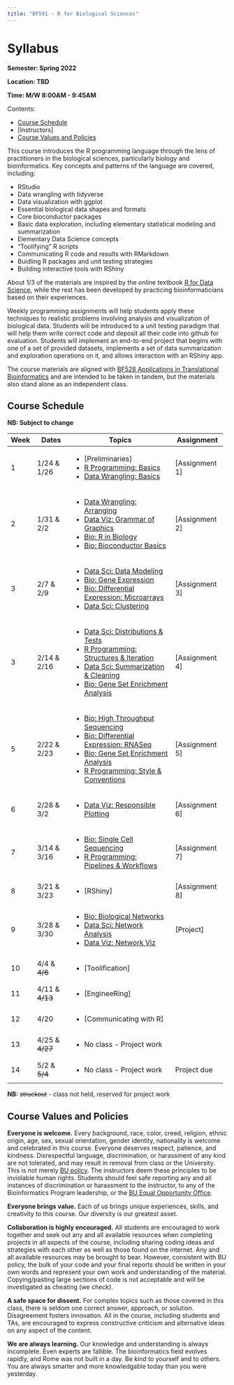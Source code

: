 ```yaml
---
title: "BF591 - R for Biological Sciences"
---
```


# Syllabus {-}

**Semester: Spring 2022**

**Location: TBD**

**Time: M/W 8:00AM - 9:45AM**

Contents:

- [Course Schedule]
- [Instructors]
- [Course Values and Policies]

This course introduces the R programming language through the lens of practitioners
in the biological sciences, particularly biology and bioinformatics. Key concepts
and patterns of the language are covered, including:

   * RStudio
   * Data wrangling with tidyverse
   * Data visualization with ggplot
   * Essential biological data shapes and formats
   * Core bioconductor packages
   * Basic data exploration, including elementary statistical modeling and summarization
   * Elementary Data Science concepts
   * "Toolifying" R scripts
   * Communicating R code and results with RMarkdown
   * Buidling R packages and unit testing strategies
   * Building interactive tools with RShiny

About 1/3 of the materials are inspired by the online textbook [R for Data Science](
https://r4ds.had.co.nz), while the rest has been developed by practicing
bioinformaticians based on their experiences.

Weekly programming assignments will help students apply these techniques to realistic
problems involving analysis and visualization of biological data. Students will be
introduced to a unit testing paradigm that will help them write correct code and
deposit all their code into github for evaluation. Students will implement an
end-to-end project that begins with one of a set of provided datasets, implements a
set of data summarization and exploration operations on it, and allows interaction
with an RShiny app.

The course materials are aligned with [BF528 Applications in Translational
Bioinformatics](https://bf528.rtfd.io) and are intended to be taken in tandem,
but the materials also stand alone as an independent class.

## Course Schedule {-}

**NB: Subject to change**

+------+-------------------+----------------------------------------------------------+---------------------------+
| Week | Dates             | Topics                                                   | Assignment                |
+======+===================+==========================================================+===========================+
| 1    | 1/24 & 1/26       | - [Preliminaries]                                        |                           |
|      |                   | - [R Programming: Basics](#prog-basics)                  | [Assignment 1]            |
|      |                   | - [Data Wrangling: Basics](#dw-basics)                   |                           |
+------+-------------------+----------------------------------------------------------+---------------------------+
| 2    | 1/31 & 2/2        | - [Data Wrangling: Arranging](#dw-arranging)             |                           |
|      |                   | - [Data Viz: Grammar of Graphics](#dv-gg)                | [Assignment 2]            |
|      |                   | - [Bio: R in Biology](#bio-r)                            |                           |
|      |                   | - [Bio: Bioconductor Basics](#bio-bioconductor)          |                           |
+------+-------------------+----------------------------------------------------------+---------------------------+
| 3    | 2/7  & 2/9        | - [Data Sci: Data Modeling](#ds-model)                   |                           |
|      |                   | - [Bio: Gene Expression](#bio-geneexp)                   | [Assignment 3]            |
|      |                   | - [Bio: Differential Expression: Microarrays](#bio-micro)|                           |
|      |                   | - [Data Sci: Clustering](#ds-clust)                      |                           |
+------+-------------------+----------------------------------------------------------+---------------------------+
| 3    | 2/14 & 2/16       | - [Data Sci: Distributions & Tests](#ds-dists)           |                           |
|      |                   | - [R Programming: Structures & Iteration](#prog-struct)  | [Assignment 4]            |
|      |                   | - [Data Sci: Summarization & Cleaning](#ds-summ)         |                           |
|      |                   | - [Bio: Gene Set Enrichment Analysis](#bio-gsea)         |                           |
+------+-------------------+----------------------------------------------------------+---------------------------+
| 5    | 2/22 & 2/23       | - [Bio: High Throughput Sequencing](#bio-hts)            |                           |
|      |                   | - [Bio: Differential Expression: RNASeq](#bio-rnaseq)    | [Assignment 5]            |
|      |                   | - [Bio: Gene Set Enrichment Analysis](#bio-gsea)         |                           |
|      |                   | - [R Programming: Style & Conventions](#prog-style)      |                           |
+------+-------------------+----------------------------------------------------------+---------------------------+
| 6    | 2/28 & 3/2        | - [Data Viz: Responsible Plotting](#dv-resp)             | [Assignment 6]            |
+------+-------------------+----------------------------------------------------------+---------------------------+
| 7    | 3/14 & 3/16       | - [Bio: Single Cell Sequencing](#bio-scseq)              | [Assignment 7]            |
|      |                   | - [R Programming: Pipelines & Workflows](#prog-workflows)|                           |
+------+-------------------+----------------------------------------------------------+---------------------------+
| 8    | 3/21 & 3/23       | - [RShiny]                                               | [Assignment 8]            |
+------+-------------------+----------------------------------------------------------+---------------------------+
| 9    | 3/28 & 3/30       | - [Bio: Biological Networks](#bio-networks)              |                           |
|      |                   | - [Data Sci: Network Analysis](#ds-networks)             | [Project]                 |
|      |                   | - [Data Viz: Network Viz](#ds-network-viz)               |                           |
+------+-------------------+----------------------------------------------------------+---------------------------+
| 10   | 4/4  & ~~4/6~~    | - [Toolification]                                        |                           |
+------+-------------------+----------------------------------------------------------+---------------------------+
| 11   | 4/11 & ~~4/13~~   | - [EngineeRing]                                          |                           |
+------+-------------------+----------------------------------------------------------+---------------------------+
| 12   | 4/20              | - [Communicating with R]                                 |                           |
+------+-------------------+----------------------------------------------------------+---------------------------+
| 13   | 4/25 & ~~4/27~~   | - No class - Project work                                |                           |
+------+-------------------+----------------------------------------------------------+---------------------------+
| 14   | 5/2  & ~~5/4~~    | - No class - Project work                                | Project due               |
+------+-------------------+----------------------------------------------------------+---------------------------+

**NB:** ~~struckout~~ - class not held, reserved for project work


## Course Values and Policies {-}

**Everyone is welcome.** Every background, race, color, creed, religion, ethnic
origin, age, sex, sexual orientation, gender identity, nationality is welcome
and celebrated in this course. Everyone deserves respect, patience, and
kindness. Disrespectful language, discrimination, or harassment of any kind are
not tolerated, and may result in removal from class or the University. This is
not merely [BU policy](http://www.bu.edu/policies/policy-category/harassment-discrimination/).
The instructors deem these principles to be inviolable human rights. Students
should feel safe reporting any and all instances of discrimination or
harassment to the instructor, to any of the Bioinformatics Program leadership,
or the [BU Equal Opportunity Office](http://www.bu.edu/eoo/).

**Everyone brings value.** Each of us brings unique experiences, skills, and
creativity to this course. Our diversity is our greatest asset.

**Collaboration is highly encouraged.** All students are encouraged to work
together and seek out any and all available resources when completing projects
in all aspects of the course, including sharing coding ideas and strategies with
each other as well as those found on the internet. Any and all available
resources may be brought to bear. However, consistent with BU policy, the bulk
of your code and your final reports should be written in your own words and
represent your own work and understanding of the material. Copying/pasting large
sections of code is not acceptable and will be investigated as cheating (we check).

**A safe space for dissent.** For complex topics such as those covered in this
class, there is seldom one correct answer, approach, or solution. Disagreement
fosters innovation. All in the course, including students and TAs, are
encouraged to express constructive criticism and alternative ideas on any
aspect of the content.

**We are always learning.** Our knowledge and understanding is always
incomplete. Even experts are fallible. The bioinformatics field evolves
rapidly, and Rome was not built in a day. Be kind to yourself and to others.
You are always smarter and more knowledgable today than you were yesterday.
